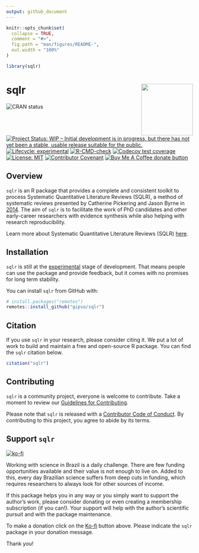 ```yaml
---
output: github_document
---
```


<!-- README.md is generated from README.Rmd. Please edit that file -->

```r
knitr::opts_chunk$set(
  collapse = TRUE,
  comment = "#>",
  fig.path = "man/figures/README-",
  out.width = "100%"
)

library(sqlr)
```

# sqlr <a href='https://gipso.github.io/sqlr'><img src='man/figures/logo.png' align="right" height="139" /></a>

<!-- badges: start -->
![CRAN status](https://www.r-pkg.org/badges/version/sqlr)
[![Project Status: WIP – Initial development is in progress, but there has not yet been a stable, usable release suitable for the public.](https://www.repostatus.org/badges/latest/wip.svg)](https://www.repostatus.org/#wip)
[![Lifecycle: experimental](https://img.shields.io/badge/lifecycle-experimental-orange.svg)](https://lifecycle.r-lib.org/articles/stages.html#experimental)
[![R-CMD-check](https://github.com/gipso/sqlr/workflows/R-CMD-check/badge.svg)](https://github.com/gipso/sqlr/actions)
[![Codecov test coverage](https://codecov.io/gh/gipso/sqlr/branch/main/graph/badge.svg)](https://codecov.io/gh/gipso/sqlr?branch=main)
[![License: MIT](https://img.shields.io/badge/license-MIT-green)](https://choosealicense.com/licenses/mit/)
[![Contributor Covenant](https://img.shields.io/badge/Contributor%20Covenant-v2.0%20adopted-ff69b4.svg)](https://gipso.github.io/sqlr/CODE_OF_CONDUCT.html)
[![Buy Me A Coffee donate button](https://img.shields.io/badge/buy%20me%20a%20coffee-donate-yellow.svg)](https://ko-fi.com/danielvartan)
<!-- badges: end -->

## Overview

`sqlr` is an R package that provides a complete and consistent toolkit to process Systematic Quantitative Literature Reviews (SQLR), a method of systematic reviews presented by Catherine Pickering and Jason Byrne in [2014](https://doi.org/10.1080/07294360.2013.841651). The aim of `sqlr` is to facilitate the work of PhD candidates and other early-career researchers with evidence synthesis while also helping with research reproducibility.

Learn more about Systematic Quantitative Literature Reviews (SQLR) [here](https://www.griffith.edu.au/griffith-sciences/school-environment-science/research/systematic-quantitative-literature-review).

## Installation

`sqlr` is still at the [experimental](https://lifecycle.r-lib.org/articles/stages.html#experimental) stage of development. That means people can use the package and provide feedback, but it comes with no promises for long term stability.

You can install `sqlr` from GitHub with:

``` r
# install.packages("remotes")
remotes::install_github("gipso/sqlr")
```

## Citation

If you use `sqlr` in your research, please consider citing it. We put a lot of work to build and maintain a free and open-source R package. You can find the `sqlr` citation below.

```r
citation("sqlr")
```

## Contributing

`sqlr` is a community project, everyone is welcome to contribute. Take a moment to review our [Guidelines for Contributing](https://gipso.github.io/sqlr/CONTRIBUTING.html).

Please note that `sqlr` is released with a [Contributor Code of
Conduct](https://gipso.github.io/sqlr/CODE_OF_CONDUCT.html). By contributing
to this project, you agree to abide by its terms.

## Support `sqlr`

[![ko-fi](https://ko-fi.com/img/githubbutton_sm.svg)](https://ko-fi.com/danielvartan)

Working with science in Brazil is a daily challenge. There are few funding opportunities available and their value is not enough to live on. Added to this, every day Brazilian science suffers from deep cuts in funding, which requires researchers to always look for other sources of income.

If this package helps you in any way or you simply want to support the author's work, please consider donating or even creating a membership subscription (if you can!). Your support will help with the author's scientific pursuit and with the package maintenance.

To make a donation click on the [Ko-fi](https://ko-fi.com/danielvartan) button above. Please indicate the `sqlr` package in your donation message.

Thank you!
